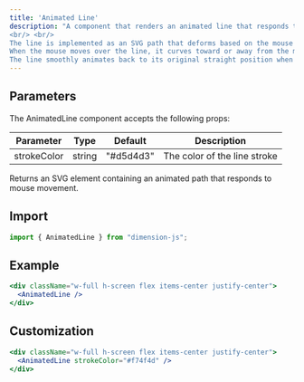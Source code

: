 ```yaml
---
title: 'Animated Line'
description: "A component that renders an animated line that responds to mouse movement.
<br/> <br/>
The line is implemented as an SVG path that deforms based on the mouse position.
When the mouse moves over the line, it curves toward or away from the mouse.
The line smoothly animates back to its original straight position when the mouse leaves."
---
```



## Parameters

The AnimatedLine component accepts the following props:

| Parameter | Type | Default | Description |
| --------- | ---- | ------- | ----------- |
| strokeColor | string | "#d5d4d3" | The color of the line stroke |

Returns an SVG element containing an animated path that responds to mouse movement.

## Import

```jsx
import { AnimatedLine } from "dimension-js";
```

## Example

```jsx
<div className="w-full h-screen flex items-center justify-center">
  <AnimatedLine />
</div>
```

## Customization

```jsx
<div className="w-full h-screen flex items-center justify-center">
  <AnimatedLine strokeColor="#f74f4d" />
</div>
```

